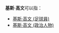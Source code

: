 {{noteTA
|1=zh-cn:克里斯·科尔曼;zh-tw:克里斯·科爾曼;zh-hk:基斯·高文
}}
'''基斯·高文'''可以指：
*[[基斯·高文_(足球員)|基斯·高文 (足球員)]]
*[[基斯·高文_(政治人物)|基斯·高文 (政治人物)]]

{{Disambiguation|Cat=四字人名译名消歧义}}